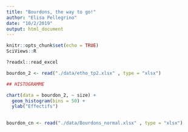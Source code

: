 ```yaml
---
title: "Bourdons, the way to go!"
author: "Elisa Pellegrino"
date: "10/2/2019"
output: html_document
---
```


```r
knitr::opts_chunk$set(echo = TRUE)
SciViews::R
```

```r
?readxl::read_excel
```



```r
bourdon_2 <- read("./data/etho_tp2.xlsx" , type = "xlsx")

```

```r
## HISTOGRAMME 

chart(data = bourdon_2, ~ size) +
  geom_histogram(bins = 50) +
  ylab("Effectifs") 
  
```


```r
bourdon_cn <- read("./data/Bourdons_normal.xlsx" , type = "xlsx")
```


